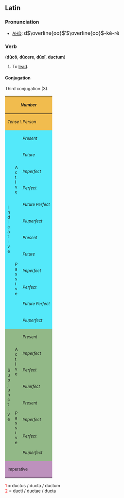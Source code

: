 ==Latin==
===Pronunciation===
*[[AHD]]: <big> d<math>\overline{oo}</math>&prime;<math>\overline{oo}</math>-k&#277;-r&#277;</big>

===Verb===
('''d&#363;c&#333;''', '''d&#363;cere''', '''d&#363;x&#299;''', '''ductum''')
# To [[lead]].

====Conjugation====
Third conjugation (3).
{| border="1" cellpadding="2"
!style="background:#F1BC4E;" colspan=3| <small>''Number''
!style="background:#F1BC4E;" colspan=3| <small>''Singular''
!style="background:#F1BC4E;" colspan=3| <small>''Plural''
|-
!style="background:#F1BC4E;" colspan=3| <small>''Tense \ Person''
!style="background:#F1BC4E;"| <small>''1.''
!style="background:#F1BC4E;"| <small>''2.''
!style="background:#F1BC4E;"| <small>''3.''
!style="background:#F1BC4E;"| <small>''11.''
!style="background:#F1BC4E;"| <small>''22.''
!style="background:#F1BC4E;"| <small>''33.''
|-
!style="background:#54E9FA;" rowspan=12|<small>I<br>n<br>d<br>i<br>c<br>a<br>t<br>i<br>v<br>e
!style="background:#54E9FA;" rowspan=6|<small>A<br>c<br>t<br>i<br>v<br>e
!style="background:#54E9FA;"|<small>''Present''
|style="background:#FBFCE4;"|d&#363;c&#333;
|style="background:#FBFCE4;"|d&#363;cis
|style="background:#FBFCE4;"|d&#363;cit
|style="background:#FBFCE4;"|d&#363;cimus
|style="background:#FBFCE4;"|d&#363;citis
|style="background:#FBFCE4;"|d&#363;cunt
|-
!style="background:#54E9FA;"| <small>''Future''
|style="background:#FBFCE4;"|d&#363;cam
|style="background:#FBFCE4;"|d&#363;c&#275;s
|style="background:#FBFCE4;"|d&#363;cet
|style="background:#FBFCE4;"|d&#363;c&#275;mus
|style="background:#FBFCE4;"|d&#363;c&#275;tis
|style="background:#FBFCE4;"|d&#363;cent
|-
!style="background:#54E9FA;"| <small>''Imperfect''
|style="background:#FBFCE4;"|d&#363;c&#275;bam
|style="background:#FBFCE4;"|d&#363;c&#275;b&#257;s
|style="background:#FBFCE4;"|d&#363;c&#275;bat
|style="background:#FBFCE4;"|d&#363;c&#275;b&#257;mus
|style="background:#FBFCE4;"|d&#363;c&#275;b&#257;tis
|style="background:#FBFCE4;"|d&#363;c&#275;bant
|-
!style="background:#54E9FA;"| <small>''Perfect''
|style="background:#FBFCE4;"|d&#363;x&#299;
|style="background:#FBFCE4;"|d&#363;xist&#299;
|style="background:#FBFCE4;"|d&#363;xit
|style="background:#FBFCE4;"|d&#363;ximus
|style="background:#FBFCE4;"|d&#363;xistis
|style="background:#FBFCE4;"|d&#363;x&#275;runt
|-
!style="background:#54E9FA;"| <small>''Future Perfect''
|style="background:#FBFCE4;"|d&#363;xer&#333;
|style="background:#FBFCE4;"|d&#363;xeris
|style="background:#FBFCE4;"|d&#363;xerit
|style="background:#FBFCE4;"|d&#363;xerimus
|style="background:#FBFCE4;"|d&#363;xeritis
|style="background:#FBFCE4;"|d&#363;xerint
|-
!style="background:#54E9FA;"| <small>''Pluperfect''
|style="background:#FBFCE4;"|d&#363;xeram
|style="background:#FBFCE4;"|d&#363;xer&#257;s
|style="background:#FBFCE4;"|d&#363;xerat
|style="background:#FBFCE4;"|d&#363;xer&#257;mus
|style="background:#FBFCE4;"|d&#363;xer&#257;tis
|style="background:#FBFCE4;"|d&#363;xerant
|-
!style="background:#54E9FA;" rowspan=6| <small>P<br>a<br>s<br>s<br>i<br>v<br>e
!style="background:#54E9FA;"|<small>''Present''
|style="background:#FBFCE4;"|d&#363;cor
|style="background:#FBFCE4;"|d&#363;ceris
|style="background:#FBFCE4;"|d&#363;citur
|style="background:#FBFCE4;"|d&#363;cimur
|style="background:#FBFCE4;"|d&#363;cimin&#299;
|style="background:#FBFCE4;"|d&#363;cuntur
|-
!style="background:#54E9FA;"|<small>''Future''
|style="background:#FBFCE4;"|d&#363;car
|style="background:#FBFCE4;"|d&#363;c&#275;ris
|style="background:#FBFCE4;"|d&#363;c&#275;tur
|style="background:#FBFCE4;"|d&#363;c&#275;mur
|style="background:#FBFCE4;"|d&#363;c&#275;min&#299;
|style="background:#FBFCE4;"|d&#363;centur
|-
!style="background:#54E9FA;"|<small>''Imperfect''
|style="background:#FBFCE4;"|d&#363;c&#275;bar
|style="background:#FBFCE4;"|d&#363;c&#275;b&#257;ris
|style="background:#FBFCE4;"|d&#363;c&#275;b&#257;tur
|style="background:#FBFCE4;"|d&#363;c&#275;b&#257;mur
|style="background:#FBFCE4;"|d&#363;c&#275;b&#257;min&#299;
|style="background:#FBFCE4;"|d&#363;c&#275;bantur
|-
!style="background:#54E9FA;"|<small>''Perfect''
|style="background:#FBFCE4;"|ductus<font color="red"><sup>1</sup></font><br>sum
|style="background:#FBFCE4;"|ductus<font color="red"><sup>1</sup></font><br>es
|style="background:#FBFCE4;"|ductus<font color="red"><sup>1</sup></font><br>est
|style="background:#FBFCE4;"|duct&#299; <font color="red"><sup>2</sup></font><br>sumus
|style="background:#FBFCE4;"|duct&#299; <font color="red"><sup>2</sup></font><br>estis
|style="background:#FBFCE4;"|duct&#299; <font color="red"><sup>2</sup></font><br>sunt
|-
!style="background:#54E9FA;"|<small>''Future Perfect''
|style="background:#FBFCE4;"|ductus<font color="red"><sup>1</sup></font><br>er&#333;
|style="background:#FBFCE4;"|ductus<font color="red"><sup>1</sup></font><br>eris
|style="background:#FBFCE4;"|ductus<font color="red"><sup>1</sup></font><br>erit
|style="background:#FBFCE4;"|duct&#299; <font color="red"><sup>2</sup></font><br>erimus
|style="background:#FBFCE4;"|duct&#299; <font color="red"><sup>2</sup></font><br>eritis
|style="background:#FBFCE4;"|duct&#299; <font color="red"><sup>2</sup></font><br>erunt
|-
!style="background:#54E9FA;"|<small>''Pluperfect''
|style="background:#FBFCE4;"|ductus<font color="red"><sup>1</sup></font><br>eram
|style="background:#FBFCE4;"|ductus<font color="red"><sup>1</sup></font><br>er&#257;s
|style="background:#FBFCE4;"|ductus<font color="red"><sup>1</sup></font><br>erat
|style="background:#FBFCE4;"|duct&#299; <font color="red"><sup>2</sup></font><br>er&#257;mus
|style="background:#FBFCE4;"|duct&#299; <font color="red"><sup>2</sup></font><br>er&#257;tis
|style="background:#FBFCE4;"|duct&#299; <font color="red"><sup>2</sup></font><br>erant
|-
!style="background:#92B887;" rowspan=8|<small>S<br>u<br>b<br>j<br>u<br>n<br>c<br>t<br>i<br>v<br>e
!style="background:#92B887;" rowspan=4|<small>A<br>c<br>t<br>i<br>v<br>e
!style="background:#92B887;"|<small>''Present''
|style="background:#E7FEE9;"| d&#363;cam
|style="background:#E7FEE9;"| d&#363;c&#257;s
|style="background:#E7FEE9;"| d&#363;cat
|style="background:#E7FEE9;"| d&#363;c&#257;mus
|style="background:#E7FEE9;"| d&#363;c&#257;tis
|style="background:#E7FEE9;"| d&#363;cant
|-
!style="background:#92B887;"|<small>''Imperfect''
|style="background:#E7FEE9;"| d&#363;cerem
|style="background:#E7FEE9;"| d&#363;cer&#275;s
|style="background:#E7FEE9;"| d&#363;ceret
|style="background:#E7FEE9;"| d&#363;cer&#275;mus
|style="background:#E7FEE9;"| d&#363;cer&#275;tis
|style="background:#E7FEE9;"| d&#363;cerent
|-
!style="background:#92B887;"|<small>''Perfect''
|style="background:#E7FEE9;"| d&#363;xerim
|style="background:#E7FEE9;"| d&#363;xer&#299;s
|style="background:#E7FEE9;"| d&#363;xerit
|style="background:#E7FEE9;"| d&#363;xer&#299;mus
|style="background:#E7FEE9;"| d&#363;xer&#299;tis
|style="background:#E7FEE9;"| d&#363;xerint
|-
!style="background:#92B887;"|<small>''Pluerfect''
|style="background:#E7FEE9;"| d&#363;xissem
|style="background:#E7FEE9;"| d&#363;xiss&#275;s
|style="background:#E7FEE9;"| d&#363;xisset
|style="background:#E7FEE9;"| d&#363;xiss&#275;mus
|style="background:#E7FEE9;"| d&#363;xiss&#275;tis
|style="background:#E7FEE9;"| d&#363;xissent
|-
!style="background:#92B887;" rowspan=4|<small>P<br>a<br>s<br>s<br>i<br>v<br>e
!style="background:#92B887;"|<small>''Present''
|style="background:#E7FEE9;"| d&#363;car
|style="background:#E7FEE9;"| d&#363;c&#257;ris
|style="background:#E7FEE9;"| d&#363;c&#257;tur
|style="background:#E7FEE9;"| d&#363;c&#257;mur
|style="background:#E7FEE9;"| d&#363;c&#257;min&#299;
|style="background:#E7FEE9;"| d&#363;cantur
|-
!style="background:#92B887;"|<small>''Imperfect''
|style="background:#E7FEE9;"| d&#363;cerer
|style="background:#E7FEE9;"| d&#363;cer&#275;ris
|style="background:#E7FEE9;"| d&#363;cer&#275;tur
|style="background:#E7FEE9;"| d&#363;cer&#275;mur
|style="background:#E7FEE9;"| d&#363;cer&#275;min&#299;
|style="background:#E7FEE9;"| d&#363;cerentur
|-
!style="background:#92B887;"|<small>''Perfect''
|style="background:#E7FEE9;"|ductus<font color="red"><sup>1</sup></font><br>sim
|style="background:#E7FEE9;"|ductus<font color="red"><sup>1</sup></font><br>s&#299;s
|style="background:#E7FEE9;"|ductus<font color="red"><sup>1</sup></font><br>sit
|style="background:#E7FEE9;"|duct&#299; <font color="red"><sup>2</sup></font><br>s&#299;mus
|style="background:#E7FEE9;"|duct&#299; <font color="red"><sup>2</sup></font><br>s&#299;tis
|style="background:#E7FEE9;"|duct&#299; <font color="red"><sup>2</sup></font><br>sint
|-
!style="background:#92B887;"|<small>''Pluperfect''
|style="background:#E7FEE9;"|ductus<font color="red"><sup>1</sup></font><br>essem
|style="background:#E7FEE9;"|ductus<font color="red"><sup>1</sup></font><br>ess&#275;s
|style="background:#E7FEE9;"|ductus<font color="red"><sup>1</sup></font><br>esset
|style="background:#E7FEE9;"|duct&#299; <font color="red"><sup>2</sup></font><br>ess&#275;mus
|style="background:#E7FEE9;"|duct&#299; <font color="red"><sup>2</sup></font><br>ess&#275;tis
|style="background:#E7FEE9;"|duct&#299; <font color="red"><sup>2</sup></font><br>essent
|-
!style="background:#BD91BD;" colspan=3| <small>Imperative
|style="background:#FCF2E9;" align="center"|&mdash;&mdash;
|style="background:#FCF2E9;"| d&#363;c
|style="background:#FCF2E9;" align="center"|&mdash;&mdash;
|style="background:#FCF2E9;" align="center"|&mdash;&mdash;
|style="background:#FCF2E9;"| d&#363;cite
|style="background:#FCF2E9;" align="center"|&mdash;&mdash;
|}
<font color="red"> 1 </font> = ductus / ducta / ductum  <br>
<font color="red"> 2 </font> = duct&#299; / ductae / ducta  <br>